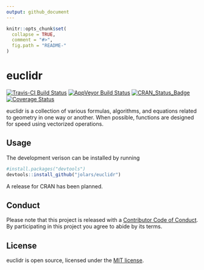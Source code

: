 ```yaml
---
output: github_document
---
```


<!-- README.md is generated from README.Rmd. Please edit that file -->

```r
knitr::opts_chunk$set(
  collapse = TRUE,
  comment = "#>",
  fig.path = "README-"
)
```

# euclidr

[![Travis-CI Build Status](https://travis-ci.org/jolars/euclidr.svg?branch=master)](https://travis-ci.org/jolars/euclidr)
[![AppVeyor Build Status](https://ci.appveyor.com/api/projects/status/github/jolars/euclidr?branch=master&svg=true)](https://ci.appveyor.com/project/jolars/euclidr)
[![CRAN_Status_Badge](http://www.r-pkg.org/badges/version/euclidr)](https://cran.r-project.org/package=euclidr)
[![Coverage Status](https://img.shields.io/codecov/c/github/jolars/euclidr/master.svg)](https://codecov.io/github/jolars/euclidr?branch=master)

euclidr is a collection of various formulas, algorithms, and equations related
to geometry in one way or another. When possible, functions are designed for
speed using vectorized operations.

## Usage

The development verison can be installed by running

```r
#install.packages("devtools")
devtools::install_github("jolars/euclidr")
```

A release for CRAN has been planned.

## Conduct

Please note that this project is released with a
[Contributor Code of Conduct](CONDUCT.md). By participating in this project you
agree to abide by its terms.

## License

euclidr is open source, licensed under the [MIT license](LICENSE).